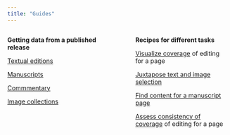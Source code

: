 ```yaml
---
title: "Guides"
---
```





:::: {.columns}

::: {.column width="40%"}
**Getting data from a published release**

[Textual editions](./editions.qmd)

[Manuscripts](./mss.qmd)

[Commmentary](./commentary.qmd)

[Image collections](./imagedata.qmd)

::: 

::: {.column width="5%"}

:::



::: {.column width="40%"}
**Recipes for different tasks**


[Visualize coverage](./pageview.qmd) of editing for a page

[Juxtapose text and image selection](./text_w_img.qmd)

[Find content for a manuscript page](./codexdata.qmd)


[Assess consistency of coverage](./assessment.qmd) of editing for a page



::: 

::::
